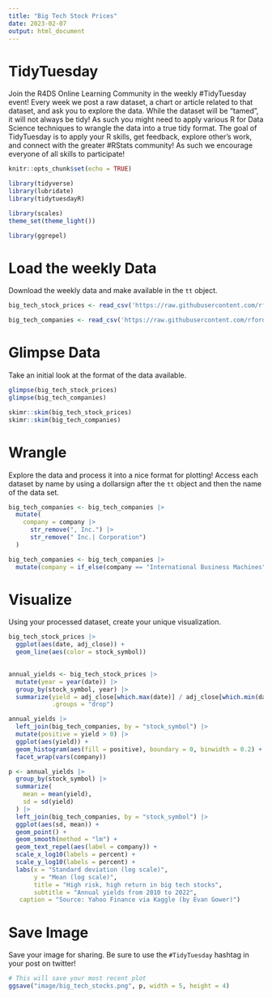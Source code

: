 ```yaml
---
title: "Big Tech Stock Prices"
date: 2023-02-07
output: html_document
---
```


# TidyTuesday

Join the R4DS Online Learning Community in the weekly #TidyTuesday event!
Every week we post a raw dataset, a chart or article related to that dataset, and ask you to explore the data.
While the dataset will be “tamed”, it will not always be tidy! As such you might need to apply various R for Data Science techniques to wrangle the data into a true tidy format.
The goal of TidyTuesday is to apply your R skills, get feedback, explore other’s work, and connect with the greater #RStats community!
As such we encourage everyone of all skills to participate!

```r

knitr::opts_chunk$set(echo = TRUE)

library(tidyverse)
library(lubridate)
library(tidytuesdayR)

library(scales)
theme_set(theme_light())

library(ggrepel)
```

# Load the weekly Data

Download the weekly data and make available in the `tt` object.

```r

big_tech_stock_prices <- read_csv('https://raw.githubusercontent.com/rfordatascience/tidytuesday/master/data/2023/2023-02-07/big_tech_stock_prices.csv')

big_tech_companies <- read_csv('https://raw.githubusercontent.com/rfordatascience/tidytuesday/master/data/2023/2023-02-07/big_tech_companies.csv')

```


# Glimpse Data

Take an initial look at the format of the data available.

```r

glimpse(big_tech_stock_prices)
glimpse(big_tech_companies)

skimr::skim(big_tech_stock_prices)
skimr::skim(big_tech_companies)
```

# Wrangle

Explore the data and process it into a nice format for plotting! Access each dataset by name by using a dollarsign after the `tt` object and then the name of the data set.

```r

big_tech_companies <- big_tech_companies |> 
  mutate(
    company = company |> 
      str_remove(", Inc.") |> 
      str_remove(" Inc.| Corporation")
  )

big_tech_companies <- big_tech_companies |> 
  mutate(company = if_else(company == "International Business Machines", "IBM", company))
```


# Visualize

Using your processed dataset, create your unique visualization.

```r

big_tech_stock_prices |> 
  ggplot(aes(date, adj_close)) +
  geom_line(aes(color = stock_symbol))
  
```

```r
annual_yields <- big_tech_stock_prices |> 
  mutate(year = year(date)) |> 
  group_by(stock_symbol, year) |> 
  summarize(yield = adj_close[which.max(date)] / adj_close[which.min(date)] - 1,
            .groups = "drop")

annual_yields |> 
  left_join(big_tech_companies, by = "stock_symbol") |> 
  mutate(positive = yield > 0) |> 
  ggplot(aes(yield)) +
  geom_histogram(aes(fill = positive), boundary = 0, binwidth = 0.2) +
  facet_wrap(vars(company))
```

```r
p <- annual_yields |> 
  group_by(stock_symbol) |> 
  summarize(
    mean = mean(yield),
    sd = sd(yield)
  ) |> 
  left_join(big_tech_companies, by = "stock_symbol") |> 
  ggplot(aes(sd, mean)) +
  geom_point() +
  geom_smooth(method = "lm") +
  geom_text_repel(aes(label = company)) +
  scale_x_log10(labels = percent) +
  scale_y_log10(labels = percent) +
  labs(x = "Standard deviation (log scale)",
       y = "Mean (log scale)",
       title = "High risk, high return in big tech stocks",
       subtitle = "Annual yields from 2010 to 2022",
   caption = "Source: Yahoo Finance via Kaggle (by Evan Gower)")
```

# Save Image

Save your image for sharing. Be sure to use the `#TidyTuesday` hashtag in your post on twitter! 

```r

# This will save your most recent plot
ggsave("image/big_tech_stocks.png", p, width = 5, height = 4)

```
